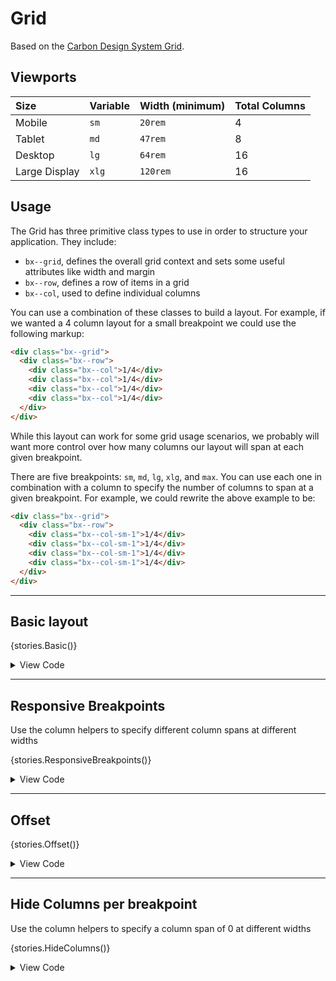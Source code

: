 
<Meta title="Layout/Grid" />

# Grid

Based on the [Carbon Design System Grid](https://github.com/carbon-design-system/carbon/tree/master/packages/grid).

## Viewports

| Size | Variable | Width (minimum) | Total Columns |
|:-|:-|:-|:-|
| Mobile | `sm` | `20rem` | 4 |
| Tablet | `md` | `47rem` | 8 |
| Desktop | `lg` | `64rem` | 16 |
| Large Display | `xlg` | `120rem` | 16 |

## Usage
The Grid has three primitive class types to use in order to structure your
application. They include:

- `bx--grid`, defines the overall grid context and sets some useful attributes
  like width and margin
- `bx--row`, defines a row of items in a grid
- `bx--col`, used to define individual columns

You can use a combination of these classes to build a layout. For example, if we
wanted a 4 column layout for a small breakpoint we could use the following
markup:

```html
<div class="bx--grid">
  <div class="bx--row">
    <div class="bx--col">1/4</div>
    <div class="bx--col">1/4</div>
    <div class="bx--col">1/4</div>
    <div class="bx--col">1/4</div>
  </div>
</div>
```

While this layout can work for some grid usage scenarios, we probably will want
more control over how many columns our layout will span at each given
breakpoint.

There are five breakpoints: `sm`, `md`, `lg`, `xlg`, and `max`. You can use each
one in combination with a column to specify the number of columns to span at a
given breakpoint. For example, we could rewrite the above example to be:

```html
<div class="bx--grid">
  <div class="bx--row">
    <div class="bx--col-sm-1">1/4</div>
    <div class="bx--col-sm-1">1/4</div>
    <div class="bx--col-sm-1">1/4</div>
    <div class="bx--col-sm-1">1/4</div>
  </div>
</div>
```

---

## Basic layout

<Story name='Basic' height='60px'>{stories.Basic()}</Story>

<details>
  <summary>View Code</summary>

  ```html
    <div class="bx--grid">
      <div class="bx--row">
        <div class="bx--col">1</div>
        <div class="bx--col">1</div>
        <div class="bx--col">1</div>
        <div class="bx--col">1</div>
        <div class="bx--col">1</div>
        <div class="bx--col">1</div>
        <div class="bx--col">1</div>
        <div class="bx--col">1</div>
        <div class="bx--col">1</div>
        <div class="bx--col">1</div>
        <div class="bx--col">1</div>
        <div class="bx--col">1</div>
        <div class="bx--col">1</div>
        <div class="bx--col">1</div>
        <div class="bx--col">1</div>
        <div class="bx--col">1</div>
      </div>
      <div class="bx--row">
        <div class="bx--col">1/4</div>
        <div class="bx--col">1/4</div>
        <div class="bx--col">1/4</div>
        <div class="bx--col">1/4</div>
      </div>
      <div class="bx--row">
        <div class="bx--col">1/2</div>
        <div class="bx--col">1/2</div>
      </div>
      <div class="bx--row">
        <div class="bx--col-sm-12 bx--col-md-4">1/2</div>
        <div class="bx--col-sm-4 bx--col-md-4">1/2</div>
      </div>
    </div>
  ```
</details>

---

## Responsive Breakpoints

Use the column helpers to specify different column spans at different widths

<Story name='Responsive Breakpoints' height='60px'>{stories.ResponsiveBreakpoints()}</Story>

<details>
  <summary>View Code</summary>

  ```html
  <div class="bx--grid">
    <div class="bx--row">
      <div class="bx--col-sm-1 bx--col-md-2 bx--col-lg-4">Content</div>
      <div class="bx--col-sm-1 bx--col-md-2 bx--col-lg-6">Content</div>
      <div class="bx--col-sm-1 bx--col-md-2 bx--col-lg-4">Content</div>
      <div class="bx--col-sm-1 bx--col-md-2 bx--col-lg-2">Content</div>
    </div>
  </div>
  ```
</details>

---

## Offset

<Story name='Offset' height='60px'>{stories.Offset()}</Story>

<details>
  <summary>View Code</summary>

  ```html
  <div class="bx--grid">
    <div class="bx--row">
      <div class="bx--offset-lg-15 bx--col-lg-1">1</div>
    </div>
    <div class="bx--row">
      <div class="bx--offset-lg-14 bx--col-lg-2">2</div>
    </div>
    <div class="bx--row">
      <div class="bx--offset-lg-13 bx--col-lg-3">3</div>
    </div>
    <div class="bx--row">
      <div class="bx--offset-lg-12 bx--col-lg-4">4</div>
    </div>
    <div class="bx--row">
      <div class="bx--offset-lg-11 bx--col-lg-5">5</div>
    </div>
    <div class="bx--row">
      <div class="bx--offset-lg-10 bx--col-lg-6">6</div>
    </div>
    <div class="bx--row">
      <div class="bx--offset-lg-9 bx--col-lg-7">7</div>
    </div>
    <div class="bx--row">
      <div class="bx--offset-lg-8 bx--col-lg-8">8</div>
    </div>
    <div class="bx--row">
      <div class="bx--offset-lg-7 bx--col-lg-9">9</div>
    </div>
    <div class="bx--row">
      <div class="bx--offset-lg-6 bx--col-lg-10">10</div>
    </div>
    <div class="bx--row">
      <div class="bx--offset-lg-5 bx--col-lg-11">11</div>
    </div>
    <div class="bx--row">
      <div class="bx--offset-lg-4 bx--col-lg-12">12</div>
    </div>
    <div class="bx--row">
      <div class="bx--offset-lg-3 bx--col-lg-13">13</div>
    </div>
    <div class="bx--row">
      <div class="bx--offset-lg-2 bx--col-lg-14">14</div>
    </div>
    <div class="bx--row">
      <div class="bx--offset-lg-1 bx--col-lg-15">15</div>
    </div>
    <div class="bx--row">
      <div class="bx--offset-lg-0 bx--col-lg-16">16</div>
    </div>
  </div>
  ```
</details>

---

## Hide Columns per breakpoint

Use the column helpers to specify a column span of 0 at different widths

<Story name='Hide Columns' height='60px'>{stories.HideColumns()}</Story>

<details>
  <summary>View Code</summary>

  ```html
  <div class="bx--grid">
    <div class="bx--row">
      <div class="bx--col-sm-1 bx--col-md-2 bx--col-lg-6">Never Hidden</div>
      <div class="bx--col-sm-2 bx--col-md-0 bx--col-lg-6">Hidden on Medium Screens</div>
      <div class="bx--col-sm-0 bx--col-md-3 bx--col-lg-4">Hidden on Small Screens</div>
      <div class="bx--col-sm-1 bx--col-md-3 bx--col-lg-0">Hidden on Large Screens</div>
    </div>
  </div>
  ```
</details>
